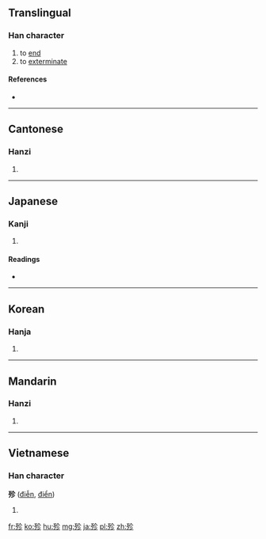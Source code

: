 ==Translingual==

===Han character===
{{Han char|rn=78|rad=歹|as=05|sn=9|four=18222|canj=MNOHH}}

# to [[end]]
# to [[exterminate]]

====References====
* {{Han ref|kx=0579.450|dkj=16413|dj=0972.030|hdz=21384.040|uh=6B84|ud=27524|bh=CF66|bd=53094}}

----

==Cantonese==

===Hanzi===
{{yue-hanzi|jyut=|y=chan2, tin5}}

# {{defn|lang=yue|sort=歹05}}

----

==Japanese==

===Kanji===
{{ja-kanji|grade=|rs=歹05}}

# {{defn|lang=ja|sort=歹05}}

====Readings====
* {{ja-readings|on=[[てん]] (ten)|kun=[[つきる]] (tsukiru), [[たえる]] (taeru)}}

----

==Korean==

===Hanja===
{{ko-hanja|hangeul=진|eumhun=|rv=jin|mr=chin|y=cin}}

# {{defn|lang=ko|sort=歹05}}

----

==Mandarin==

===Hanzi===
{{cmn-hanzi|pin=[[tiǎn]] ([[tian3]])|wg=t'ien<sup>3</sup>}}

# {{defn|lang=cmn|sort=歹05}}

----

==Vietnamese==

===Han character===
'''殄''' ([[điễn]], [[điển]])

# {{defn|lang=vi}}

[[fr:殄]]
[[ko:殄]]
[[hu:殄]]
[[mg:殄]]
[[ja:殄]]
[[pl:殄]]
[[zh:殄]]